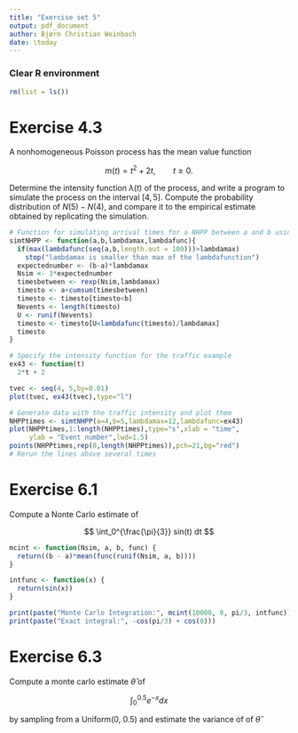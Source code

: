 ```yaml
---
title: "Exercise set 5"
output: pdf_document
author: Bjørn Christian Weinbach
date: \today
---
```


### Clear R environment

```r
rm(list = ls())
```

# Exercise 4.3

A nonhomogeneous Poisson process has the mean value function

$$
m(t) = t^2 + 2t, \qquad t \geq 0.
$$

Determine the intensity function $\lambda(t)$ of the process, and write
a program to simulate the process on the interval $[4,5]$. Compute the probability distribution of  $N(5) - N(4)$, and compare it to the empirical estimate obtained by replicating the simulation.

```r
# Function for simulating arrival times for a NHPP between a and b using thinning
simtNHPP <- function(a,b,lambdamax,lambdafunc){
  if(max(lambdafunc(seq(a,b,length.out = 100)))>lambdamax)
    stop("lambdamax is smaller than max of the lambdafunction")
  expectednumber <- (b-a)*lambdamax  
  Nsim <- 3*expectednumber
  timesbetween <- rexp(Nsim,lambdamax) 
  timesto <- a+cumsum(timesbetween)
  timesto <- timesto[timesto<b]
  Nevents <- length(timesto)
  U <- runif(Nevents)
  timesto <- timesto[U<lambdafunc(timesto)/lambdamax]  
  timesto
}

# Specify the intensity function for the traffic example
ex43 <- function(t)
  2*t + 2

tvec <- seq(4, 5,by=0.01)
plot(tvec, ex43(tvec),type="l")
```

```r
# Generate data with the traffic intensity and plot them
NHPPtimes <- simtNHPP(a=4,b=5,lambdamax=12,lambdafunc=ex43)
plot(NHPPtimes,1:length(NHPPtimes),type="s",xlab = "time", 
     ylab = "Event number",lwd=1.5)
points(NHPPtimes,rep(0,length(NHPPtimes)),pch=21,bg="red")
# Rerun the lines above several times
```


# Exercise 6.1

Compute a Nonte Carlo estimate of 

$$
\int_0^{\frac{\pi}{3}} sin(t) dt
$$

```r
mcint <- function(Nsim, a, b, func) {
  return((b - a)*mean(func(runif(Nsim, a, b))))
}

intfunc <- function(x) {
  return(sin(x))
}

print(paste("Monte Carlo Integration:", mcint(10000, 0, pi/3, intfunc)))
print(paste("Exact integral:", -cos(pi/3) + cos(0)))
```

# Exercise 6.3

Compute a monte carlo estimate $\hat{\theta}$ of

$$
\int_{0}^{0.5} e^{-x} dx
$$

by sampling from a Uniform(0, 0.5) and estimate the variance of of $\hat{\theta}$
